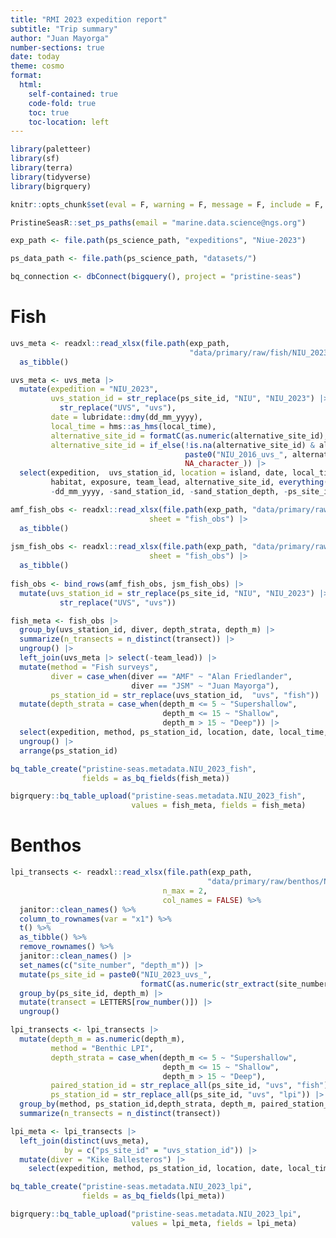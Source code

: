 ```yaml
---
title: "RMI 2023 expedition report"
subtitle: "Trip summary"
author: "Juan Mayorga"
number-sections: true
date: today
theme: cosmo
format: 
  html:
    self-contained: true
    code-fold: true
    toc: true
    toc-location: left
---
```


```r
library(paletteer)
library(sf)
library(terra)
library(tidyverse)
library(bigrquery)

knitr::opts_chunk$set(eval = F, warning = F, message = F, include = F, echo = F)

PristineSeasR::set_ps_paths(email = "marine.data.science@ngs.org")

exp_path <- file.path(ps_science_path, "expeditions", "Niue-2023")

ps_data_path <- file.path(ps_science_path, "datasets/")

bq_connection <- dbConnect(bigquery(), project = "pristine-seas")
```

# Fish 

```r
uvs_meta <- readxl::read_xlsx(file.path(exp_path, 
                                        "data/primary/raw/fish/NIU_2023_uvs_fish_fieldbook_AMF.xlsx")) |> 
  as_tibble()

uvs_meta <- uvs_meta |> 
  mutate(expedition = "NIU_2023", 
         uvs_station_id = str_replace(ps_site_id, "NIU", "NIU_2023") |>
           str_replace("UVS", "uvs"),
         date = lubridate::dmy(dd_mm_yyyy),
         local_time = hms::as_hms(local_time),
         alternative_site_id = formatC(as.numeric(alternative_site_id), flag = 0, width = 2),
         alternative_site_id = if_else(!is.na(alternative_site_id) & alternative_site_id != "NA", 
                                       paste0("NIU_2016_uvs_", alternative_site_id),
                                       NA_character_)) |> 
  select(expedition,  uvs_station_id, location = island, date, local_time, lat, lon,
         habitat, exposure, team_lead, alternative_site_id, everything(), 
         -dd_mm_yyyy, -sand_station_id, -sand_station_depth, -ps_site_id)
```

```r
amf_fish_obs <- readxl::read_xlsx(file.path(exp_path, "data/primary/raw/fish/NIU_2023_uvs_fish_fieldbook_AMF.xlsx"),
                               sheet = "fish_obs") |> 
  as_tibble() 
  
jsm_fish_obs <- readxl::read_xlsx(file.path(exp_path, "data/primary/raw/fish/NIU_2023_uvs_fish_fieldbook_JSM.xlsx"),
                               sheet = "fish_obs") |> 
  as_tibble() 
  
fish_obs <- bind_rows(amf_fish_obs, jsm_fish_obs) |> 
  mutate(uvs_station_id = str_replace(ps_site_id, "NIU", "NIU_2023") |>
           str_replace("UVS", "uvs")) 

fish_meta <- fish_obs |> 
  group_by(uvs_station_id, diver, depth_strata, depth_m) |>
  summarize(n_transects = n_distinct(transect)) |> 
  ungroup() |> 
  left_join(uvs_meta |> select(-team_lead)) |> 
  mutate(method = "Fish surveys",
         diver = case_when(diver == "AMF" ~ "Alan Friedlander",
                           diver == "JSM" ~ "Juan Mayorga"),
         ps_station_id = str_replace(uvs_station_id,  "uvs", "fish")) |> 
  mutate(depth_strata = case_when(depth_m <= 5 ~ "Supershallow",
                                  depth_m <= 15 ~ "Shallow",
                                  depth_m > 15 ~ "Deep")) |> 
  select(expedition, method, ps_station_id, location, date, local_time, lat, lon, habitat, exposure, depth_strata, depth_m, diver, n_transects, alternative_station_id = alternative_site_id,  everything(), - uvs_station_id) |> 
  ungroup() |> 
  arrange(ps_station_id)
```

```r
bq_table_create("pristine-seas.metadata.NIU_2023_fish", 
                fields = as_bq_fields(fish_meta))

bigrquery::bq_table_upload("pristine-seas.metadata.NIU_2023_fish", 
                           values = fish_meta, fields = fish_meta)
```

# Benthos 

```r
lpi_transects <- readxl::read_xlsx(file.path(exp_path,
                                            "data/primary/raw/benthos/NIUE_2023_Transsects-rough.xlsx"),
                                  n_max = 2, 
                                  col_names = FALSE) %>%
  janitor::clean_names() %>%
  column_to_rownames(var = "x1") %>% 
  t() %>% 
  as_tibble() %>% 
  remove_rownames() %>% 
  janitor::clean_names() |> 
  set_names(c("site_number", "depth_m")) |> 
  mutate(ps_site_id = paste0("NIU_2023_uvs_",
                             formatC(as.numeric(str_extract(site_number, "[0-9]+")), width = 2,flag = 0))) |>
  group_by(ps_site_id, depth_m) |> 
  mutate(transect = LETTERS[row_number()]) |> 
  ungroup() 

lpi_transects <- lpi_transects |> 
  mutate(depth_m = as.numeric(depth_m),
         method = "Benthic LPI",
         depth_strata = case_when(depth_m <= 5 ~ "Supershallow",
                                  depth_m <= 15 ~ "Shallow",
                                  depth_m > 15 ~ "Deep"),
         paired_station_id = str_replace_all(ps_site_id, "uvs", "fish"),
         ps_station_id = str_replace_all(ps_site_id, "uvs", "lpi")) |> 
  group_by(method, ps_station_id,depth_strata, depth_m, paired_station_id, ps_site_id) |> 
  summarize(n_transects = n_distinct(transect)) 

lpi_meta <- lpi_transects |> 
  left_join(distinct(uvs_meta), 
            by = c("ps_site_id" = "uvs_station_id")) |> 
  mutate(diver = "Kike Ballesteros") |> 
    select(expedition, method, ps_station_id, location, date, local_time, lat, lon, habitat, exposure, depth_strata, depth_m,  n_transects, everything(), -ps_site_id, -alternative_site_id, -team_lead)

bq_table_create("pristine-seas.metadata.NIU_2023_lpi", 
                fields = as_bq_fields(lpi_meta))

bigrquery::bq_table_upload("pristine-seas.metadata.NIU_2023_lpi", 
                           values = lpi_meta, fields = lpi_meta)
```
